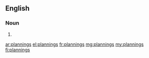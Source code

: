 ==English==

===Noun===
{{head|en}}

# {{plural of|planning}}

[[ar:plannings]]
[[el:plannings]]
[[fr:plannings]]
[[mg:plannings]]
[[my:plannings]]
[[fi:plannings]]